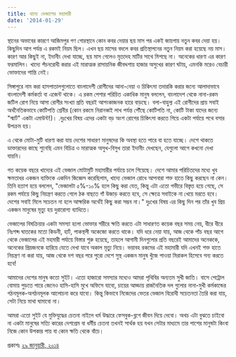 ```yaml
---
title: খাদ্যে ভেজালের মহামারী
date: '2014-01-29'
---
```


স্থানের অভাবের কারণে আজিমপুর গণ গোরস্থানে কোন কবর দেয়ার ছয় মাস পর একই জায়গায় নতুন কবর দেয়া হয়। কিছুদিন আগ পর্যন্ত এ রকমই নিয়ম ছিল। এখন ছয় মাসের বদলে কবর প্রতিস্থাপনের নতুন নিয়ম করা হয়েছে নয় মাস। কারণ আর কিছুই না, ইদানীং দেখা যাচ্ছে, ছয় মাস গেলেও মৃতদেহ মাটির সাথে মিশছে না। অনেকের ধারণা এর কারণ ফরমালিন। খাদ্যে পঁচনরোধী করার এই মারাত্মক রাসায়নিক জীবদ্দশায় হাজার অসুখের কারণ ঘটায়, এমনকি মরেও বেচারী ভোক্তাদের শান্তি নেই।

 

সিঙ্গাপুরে নাম করা হাসপাতালগুলোতে বাংলাদেশী রোগীদের আনা-নেয়া ও চিকিৎসা তদারকি করার জন্যে আলাদাভাবে বাংলাদেশী কর্মকর্তা বা এজেন্ট থাকে। এ রকম পেশার পরিচিত একাধিক মানুষ বললেন, বাংলাদেশ থেকে নানা-রকম জটিল রোগ নিয়ে আসা রোগীর সংখ্যা প্রতি বছরই আশংকাজনক হারে বাড়ছে। বলা-বাহুল্য এই রোগীদের প্রায় সবাই অর্থনৈতিকভাবে কোটিপতি শ্রেনীর (কোন রকমে নিরানব্বই লাখ পর্যন্ত পৌঁছে কোটিপতি না, কোটি টাকা যাদের জন্যে "স্মার্ট" একটা এমাউন্ট!)। .দুঃখের বিষয় এদের একটা বড় অংশ রোগের চিকিৎসা করতে গিয়ে একটা পর্যায়ে পথে বসার উপক্রম হয়।

 

এ থেকে মোটা-মুটি ধারণা করা যায় দেশের সাধারণ মানুষদের কি অবস্থা হতে পারে বা হতে যাচ্ছে। দেশে থাকতে ডাক্তারদের কাছে শুনেছি এমন বিচিত্র ও মারাত্মক অসুখ-বিসুখ তারা ইদানীং দেখছেন, যেগুলো আগে কখনো দেখা যায়নি।

 

গত কয়েক বছরে খাদ্যের এই ভেজাল মোটামুটি মহামারীর পর্যায়ে চলে গিয়েছে। দেশে আমার পরিচিতদের মধ্যে খুব ক্ষমতাধর একজন ব্যক্তিকে একদিন জিজ্ঞেস করেছিলাম, খাদ্যে ভেজাল রোধে আপনারা শক্ত হাতে কিছু করছেন না কেন। তিনি হতাশ হয়ে বললেন, "ভেজালটা ৫%-১০% হলে কিছু করা যেত, কিন্তু এটা এতো গভীরে বিস্তৃত হয়ে গেছে, সে রকম পর্যায়ে কিছু নিয়ন্ত্রণ করতে গেলে ঠক বাছতে গাঁ উজাড় করতে হবে, সে ক্ষেত্রে সবাইকে না খেয়ে মরতে হবে। দেশের সবাই মিলে সচেতন না হলে আক্ষরিক অর্থেই কিছু করা সম্ভব না।" দুঃখের বিষয় এর কিছু দিন পর তাঁর খুব প্রিয় একজন মানুষের মৃত্যু হয় দুরারোগ্য ব্যাধিতে।

 

ভেজালের বিষক্রিয়ার একটা সমস্যা হলো ভোক্তার শরীরে ক্ষতি করতে এটা সাধারণত কয়েক বছর সময় নেয়, ধীরে ধীরে নিঃশব্দ ঘাতকের মতো কিডনী, হার্ট, পাকস্থলী অকেজো করতে থাকে। যদি ধরে নেয়া যায়, আজ থেকে পাঁচ বছর আগে থেকে ভেজালের এই মহমারী পর্যায়ে বিস্তার শুরু হয়েছে, তাহলে আগামী দিনগুলোর প্রতি বছরেই আমাদের অনেককে, অনেকের প্রিয়জনকে হারিয়ে যেতে দেখা যাবে অকাল মৃত্যু নিয়ে। ভয়াবহ রকমের এই মহামারী যদি এখনই শক্ত হাতে নিয়ন্ত্রণ না করা যায়, আজ থেকে দশ বছর পরে পুরো দেশে সুস্থ একজন মানুষ খুঁজে পাওয়া মিরাকল হিসেবে গন্য করতে হবে!

 

আমাদের দেশের মানুষ কতো সুইট। এতো হাজারো সমস্যার মধ্যেও আমরা পৃথিবির অন্যতম সুখী জাতি। বাসে পেট্রোল বোমায় পুড়তে পারে জেনেও হাসি-হাসি মুখে অফিসে যাবো, চায়ের আড্ডায় রাজনৈতিক দল গুলোর নানা-মুখী কর্মকান্ডের গঠনমূলক-অগঠনমূলক আলোচনা করে যাবো। কিন্তু কিভাবে নিজেদের ভেতর ভেজাল বিরোধী সচেতনতা তৈরি করা যায়, সেটা নিয়ে মাথা ঘামাবো না।

 

আমরা এতো সুইট যে মুক্তিযুদ্ধের চেতনা নাইলে ধর্ম উদ্ধারে ফেসবুক-ব্লগে জীবন দিয়ে দেবো। অথচ এটা বুঝতে চাইবো না একটা মানুষের সত্যি কারের দেশপ্রেম বা ধর্মীয় চেতনা তখনই সার্থক হয় যখন সেটার মাধ্যমে তার পাশের মানুষটা কিংবা নিজে কোন উপকার পায় বা কোন ক্ষতি থেকে বাঁচে।

 

প্রকাশঃ [২৯ জানুয়ারী, ২০১৪](https://www.facebook.com/ashraful.alam/posts/10151877086280583)